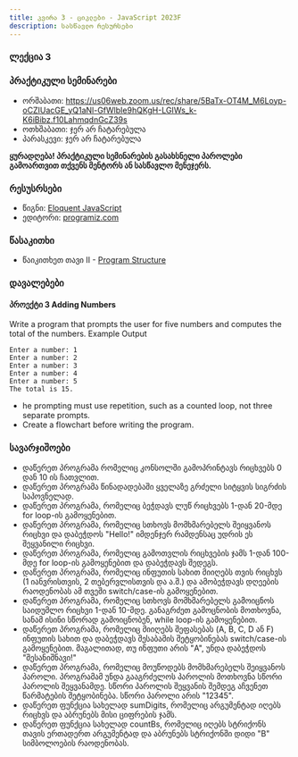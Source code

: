 ```yaml
---
title: კვირა 3 - ციკლები - JavaScript 2023F
description: სასწავლო რესურსები
---
```



### ლექცია 3


### პრაქტიკული სემინარები
- ორშაბათი: https://us06web.zoom.us/rec/share/5BaTx-OT4M_M6Loyp-oCZIUacGE_yQ1aNl-GfWlbIe9hQKgH-LGIWs_k-K6iBibz.f10LahmqdnGcZ39s
- ოთხშაბათი: ჯერ არ ჩატარებულა
- პარასკევი: ჯერ არ ჩატარებულა

**ყურადღება! პრაქტიკული სემინარების გასახსნელი პაროლები გამოართვით თქვენს მენტორს ან სასწავლო მენეჯერს.**

### რესუსრსები
- წიგნი: [Eloquent JavaScript](https://eloquentjavascript.net/)
- ედიტორი: [programiz.com](https://www.programiz.com/javascript/online-compiler/)

### წასაკითხი
- წაიკითხეთ თავი II - [Program Structure](https://eloquentjavascript.net/02_program_structure.html)

### დავალებები
#### პროექტი 3 Adding Numbers
Write a program that prompts the user for five numbers and
computes the total of the numbers.
Example Output
```shell
Enter a number: 1
Enter a number: 2
Enter a number: 3
Enter a number: 4
Enter a number: 5
The total is 15.
```

* he prompting must use repetition, such as a counted
loop, not three separate prompts.
* Create a flowchart before writing the program.

### სავარჯიშოები
- დაწერეთ პროგრამა რომელიც კონსოლში გამოპრინტავს რიცხვებს 0 დან 10 ის ჩათვლით.
- დაწერეთ პროგრამა წინადადებაში ყველაზე გრძელი სიტყვის სიგრძის საპოვნელად.
- დაწერეთ პროგრამა, რომელიც ბეჭდავს ლუწ რიცხვებს 1-დან 20-მდე for loop-ის გამოყენებით.
- დაწერეთ პროგრამა, რომელიც სთხოვს მომხმარებელს შეიყვანოს რიცხვი და დაბეჭდოს "Hello!" იმდენჯერ რამდენსაც უდრის ეს  შეყვანილი რიცხვი.
- დაწერეთ პროგრამა, რომელიც გამოთვლის რიცხვების ჯამს 1-დან 100-მდე for loop-ის გამოყენებით და დაბეჭდავს შედეგს.
- დაწერეთ პროგრამა, რომელიც ინფუთის სახით მიიღებს თვის რიცხვს (1 იანვრისთვის, 2 თებერვლისთვის და ა.შ.) და ამობეჭდავს დღეების რაოდენობას ამ თვეში switch/case-ის გამოყენებით.
- დაწერეთ პროგრამა, რომელიც სთხოვს მომხმარებელს გამოიცნოს საიდუმლო რიცხვი 1-დან 10-მდე. განაგრძეთ გამოცნობის მოთხოვნა, სანამ ისინი სწორად გამოიცნობენ, while loop-ის გამოყენებით.
- დაწერეთ პროგრამა, რომელიც მიიღებს შეფასებას (A, B, C, D ან F) ინფუთის სახით და დაბეჭდავს შესაბამის შეტყობინებას switch/case-ის გამოყენებით. მაგალითად, თუ ინფუთი არის "A", უნდა დაბეჭდოს "შესანიშნავი!"
- დაწერეთ პროგრამა, რომელიც მოუწოდებს მომხმარებელს შეიყვანოს პაროლი. პროგრამამ უნდა გააგრძელოს პაროლის მოთხოვნა სწორი პაროლის შეყვანამდე. სწორი პაროლის შეყვანის შემდეგ აჩვენეთ წარმატების შეტყობინება. სწორი პაროლი არის "12345".
- დაწერეთ ფუნქცია სახელად sumDigits, რომელიც არგუმენტად იღებს რიცხვს და აბრუნებს მისი ციფრების ჯამს.
- დაწერეთ ფუნქცია სახელად countBs, რომელიც იღებს სტრიქონს თავის ერთადერთ არგუმენტად და აბრუნებს სტრიქონში დიდი "B" სიმბოლოების რაოდენობას.
